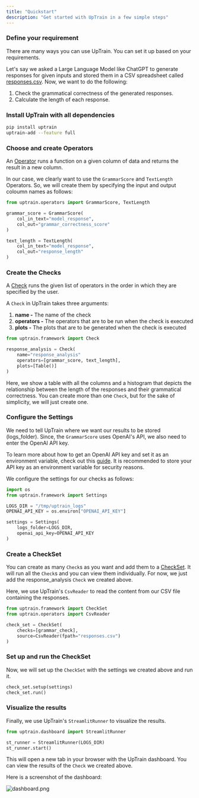```yaml
---
title: "Quickstart"
description: "Get started with UpTrain in a few simple steps"
---
```


### Define your requirement

There are many ways you can use UpTrain. You can set it up based on your requirements. 

Let's say we asked a Large Language Model like ChatGPT to generate responses for given inputs and stored them in a CSV spreadsheet called [responses.csv](https://docs.google.com/spreadsheets/d/16lln3OWUMCN53IBMytdiZL0uAlKBqgWJn9umpMCeii4/edit?usp=sharing). Now, we want to do the following:

1. Check the grammatical correctness of the generated responses.
2. Calculate the length of each response.


### Install UpTrain with all dependencies

```bash
pip install uptrain
uptrain-add --feature full
```


### Choose and create Operators

An [Operator](/key-components/operator) runs a function on a given column of data and returns the result in a new column.

In our case, we clearly want to use the `GrammarScore` and `TextLength` Operators. So, we will create them by specifying the input and output coloumn names as follows:

```python
from uptrain.operators import GrammarScore, TextLength

grammar_score = GrammarScore(
    col_in_text="model_response",
    col_out="grammar_correctness_score"
)

text_length = TextLength(
    col_in_text="model_response",
    col_out="response_length"
)
```


### Create the Checks

A [Check](https://uptrain-ai.github.io/uptrain/framework/Check) runs the given list of operators in the order in which they are specified by the user. 

A `Check` in UpTrain takes three arguments:
1. **name -** The name of the check
2. **operators -** The operators that are to be run when the check is executed
3. **plots -** The plots that are to be generated when the check is executed

```python
from uptrain.framework import Check

response_analysis = Check(
    name="response_analysis"
    operators=[grammar_score, text_length],
    plots=[Table()]
)
```

Here, we show a table with all the columns and a histogram that depicts the relationship between the length of the responses and their grammatical correctness. 
You can create more than one `Check`, but for the sake of simplicity, we will just create one.


### Configure the Settings

We need to tell UpTrain where we want our results to be stored (logs_folder). Since, the `GrammarScore` uses OpenAI's API, we also need to enter the OpenAI API key. 

To learn more about how to get an OpenAI API key and set it as an environment variable, check out this [guide](https://www.immersivelimit.com/tutorials/adding-your-openai-api-key-to-system-environment-variables). It is recommended to store your API key as an environment variable for security reasons.

We configure the settings for our checks as follows:

```python
import os
from uptrain.framework import Settings

LOGS_DIR = "/tmp/uptrain_logs"
OPENAI_API_KEY = os.environ["OPENAI_API_KEY"]

settings = Settings(
    logs_folder=LOGS_DIR,
    openai_api_key=OPENAI_API_KEY
)
```


### Create a CheckSet

You can create as many `Check`s as you want and add them to a [CheckSet](https://uptrain-ai.github.io/uptrain/framework/CheckSet). It will run all the `Check`s and you can view them individually. For now, we just add the response_analysis `Check` we created above. 

Here, we use UpTrain's `CsvReader` to read the content from our CSV file containing the responses.

```python
from uptrain.framework import CheckSet
from uptrain.operators import CsvReader

check_set = CheckSet(
    checks=[grammar_check],
    source=CsvReader(fpath="responses.csv")
)
```


### Set up and run the CheckSet

Now, we will set up the `CheckSet` with the settings we created above and run it. 

```python
check_set.setup(settings)
check_set.run()
```


### Visualize the results

Finally, we use UpTrain's `StreamlitRunner` to visualize the results. 

```python
from uptrain.dashboard import StreamlitRunner

st_runner = StreamlitRunner(LOGS_DIR)
st_runner.start()
```

This will open a new tab in your browser with the UpTrain dashboard. You can view the results of the `Check` we created above.

Here is a screenshot of the dashboard:

![dashboard.png](https://github.com/uptrain-ai/uptrain/assets/43818888/d2c3436b-e653-47ce-9426-c91153ac3bb5)
